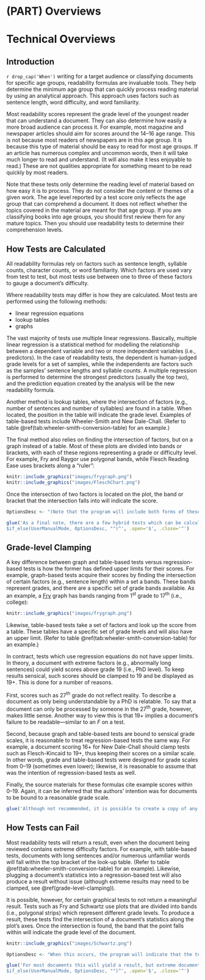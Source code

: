 # (PART) Overviews {-}

# Technical Overviews

## Introduction {-#intro}

`r drop_cap('When')` writing for a target audience or classifying documents for specific age groups, readability formulas are invaluable tools.
They help determine the minimum age group that can quickly process reading material by using an analytical approach.
This approach uses factors such as sentence length, word difficulty, and word familiarity.

Most readability scores represent the grade level of the youngest reader that can understand a document.
They can also determine how easily a more broad audience can process it. For example, most magazine and newspaper articles should aim for scores around the 14–16 age range.
This is not because most readers of newspapers are in this age group. It is because this type of material should be easy to read for most age groups.
If an article has numerous complex and uncommon words, then it will take much longer to read and understand. (It will also make it less enjoyable to read.)
These are not qualities appropriate for something meant to be read quickly by most readers.

Note that these tests only determine the reading level of material based on how easy it is to process.
They do not consider the content or themes of a given work. The age level reported by a test score only reflects the age group that can comprehend a document.
It does not reflect whether the topics covered in the material are meant for that age group. If you are classifying books into age groups, you should first review them for any mature topics.
Then you should use readability tests to determine their comprehension levels.

\newpage

## How Tests are Calculated

All readability formulas rely on factors such as sentence length, syllable counts, character counts, or word familiarity.
Which factors are used vary from test to test, but most tests use between one to three of these factors to gauge a document's difficulty.

::: {.minipage data-latex="{\textwidth}"}
Where readability tests may differ is how they are calculated. Most tests are performed using the following methods:

- linear regression equations
- lookup tables
- graphs
:::

The vast majority of tests use multiple linear regressions. Basically, multiple linear regression is a statistical method for modelling the relationship between a dependent variable and two or more independent variables (i.e., predictors). In the case of readability tests, the dependent is human-judged grade levels for a set of samples, while the independents are factors such as the samples' sentence lengths and syllable counts. A multiple regression is performed to determine the strongest predictors (usually the top two), and the prediction equation created by the analysis will be the new readability formula.

Another method is lookup tables, where the intersection of factors (e.g., number of sentences and number of syllables) are found in a table. When located, the position in the table will indicate the grade level. Examples of table-based tests include Wheeler-Smith and New Dale-Chall. (Refer to table \@ref(tab:wheeler-smith-conversion-table) for an example.)

The final method also relies on finding the intersection of factors, but on a graph instead of a table. Most of these plots are divided into bands or brackets, with each of these regions representing a grade or difficulty level. For example, Fry and Raygor use polygonal bands, while Flesch Reading Ease uses brackets along a “ruler”:

```r
knitr::include_graphics("images/frygraph.png")
knitr::include_graphics("images/FleschChart.png")
```

Once the intersection of two factors is located on the plot, the band or bracket that the intersection falls into will indicate the score.

```r
OptionsDesc <- "(Note that the program will include both forms of these tests in the results.)"

glue('As a final note, there are a few hybrid tests which can be calculated via a regression equation or graph. These tests were initially constructed as regression equations, and this is the preferred method for performing them. The tests\' authors, however, would also offer a graphical version as a quicker and simpler way for performing these tests. Examples of these tests include Flesch Reading Ease and Crawford.
$if_else(UserManualMode, OptionsDesc, "")^', .open='$', .close='^')
```

## Grade-level Clamping {#grade-level-clamping}

A key difference between graph and table-based tests versus regression-based tests is how the former has defined upper limits for their scores. For example, graph-based tests acquire their scores by finding the intersection of certain factors (e.g., sentence length) within a set a bands. These bands represent grades, and there are a specific set of grade bands available. As an example, a [Fry](#fry-test) graph has bands ranging from 1^st^ grade to 17^th^ (i.e., college):

```r
knitr::include_graphics("images/frygraph.png")
```

Likewise, table-based tests take a set of factors and look up the score from a table. These tables have a specific set of grade levels and will also have an upper limit. (Refer to table \@ref(tab:wheeler-smith-conversion-table) for an example.)

In contract, tests which use regression equations do not have upper limits. In theory, a document with extreme factors (e.g., abnormally long sentences) could yield scores above grade 19 (i.e., PhD level). To keep results sensical, such scores should be clamped to 19 and be displayed as 19+. This is done for a number of reasons.

First, scores such as 27^th^ grade do not reflect reality. To describe a document as only being understandable by a PhD is relatable. To say that a document can only be processed by someone in the 27^th^ grade, however, makes little sense. Another way to view this is that 19+ implies a document's failure to be readable—similar to an *F* on a test.

Second, because graph and table-based tests are bound to sensical grade scales, it is reasonable to treat regression-based tests the same way. For example, a document scoring 16+ for New Dale-Chall should clamp tests such as Flesch-Kincaid to 19+, thus keeping their scores on a similar scale. In other words, grade and table-based tests were designed for grade scales from 0–19 (sometimes even lower); likewise, it is reasonable to assume that was the intention of regression-based tests as well.

Finally, the source materials for these formulas cite example scores within 0–19. Again, it can be inferred that the authors' intention was for documents to be bound to a reasonable grade scale.

```r
glue('Although not recommended, it is possible to create a copy of any regression-based test and remove this clamping. (Refer to ch. \\@ref(custom-test-no-clamping) for an example.)')
```

## How Tests can Fail

Most readability tests will return a result, even when the document being reviewed contains extreme difficulty factors. For example, with table-based tests, documents with long sentences and/or numerous unfamiliar words will fall within the top bracket of the look-up table. (Refer to table \@ref(tab:wheeler-smith-conversion-table) for an example). Likewise, plugging a document's statistics into a regression-based test will also produce a result without issue (although extreme results may need to be clamped, see \@ref(grade-level-clamping)).

It is possible, however, for certain graphical tests to not return a meaningful result. Tests such as Fry and Schwartz use plots that are divided into bands (i.e., polygonal strips) which represent different grade levels. To produce a result, these tests find the intersection of a document's statistics along the plot's axes. Once the intersection is found, the band that the point falls within will indicate the grade level of the document.

```r
knitr::include_graphics("images/Schwartz.png")
```

```r
OptionsDesc <- "When this occurs, the program will indicate that the test failed and explain which factor (e.g., high syllable count) caused the failure."

glue('For most documents this will yield a result, but extreme documents may fall outside of the grade-level bands. (This can happen if there are too many difficult words or lengthy sentences.)
$if_else(UserManualMode, OptionsDesc, "")^', .open='$', .close='^')
```
